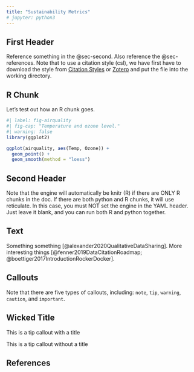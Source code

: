```yaml
---
title: "Sustainability Metrics"
# jupyter: python3
---
```



## First Header

Reference something in the @sec-second. Also reference the @sec-references. Note that to use a citation style (csl), we have first have to download the style from [Citation Styles](https://citationstyles.org/) or [Zotero](https://zotero.org/styles) and put the file into the working directory.

## R Chunk

Let's test out how an R chunk goes.

```r
#| label: fig-airquality
#| fig-cap: "Temperature and ozone level."
#| warning: false
library(ggplot2)

ggplot(airquality, aes(Temp, Ozone)) + 
  geom_point() + 
  geom_smooth(method = "loess")
```


## Second Header {#sec-second}


Note that the engine will automatically be knitr (R) if there are ONLY R chunks in the doc. If there are both python and R chunks, it will use reticulate. In this case, you must NOT set the engine in the YAML header. Just leave it blank, and you can run both R and python together.


## Text {#sec-text}

Something something [@alexander2020QualitativeDataSharing]. More interesting things [@fenner2019DataCitationRoadmap; @boettiger2017IntroductionRockerDocker].

## Callouts

::: {.callout-note}
Note that there are five types of callouts, including:
`note`, `tip`, `warning`, `caution`, and `important`.
:::

::: {.callout-tip}
## Wicked Title
This is a tip callout with a title
:::

::: {.callout-tip}
This is a tip callout without a title
:::

## References {#sec-references}

